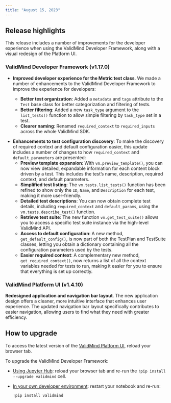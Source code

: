 ```yaml
---
title: "August 15, 2023"
---
```


## Release highlights

This release includes a number of improvements for the developer experience when using the ValidMind Developer Framework, along with a visual redesign of the Platform UI.

### ValidMind Developer Framework (v1.17.0)

<!--- NR commented out the AGPL-3 license update, as these repositories are still set to private
- **Updated LICENSE to AGPL-3**. We added the GNU Affero General Public License version 3 to some of our GitHub repositories. 
--->

<!---John6797/sc 1980/metric test class dx improvements by @johnwalz97 in [#220](https://github.com/validmind/validmind-python/pull/220)--->
- **Improved developer experience for the Metric test class**. We made a number of enhancements to the ValidMind Developer Framework to improve the experience for developers:

   * **Better test organization**: Added a `metadata` and `tags` attribute to the `Test` base class for better categorization and filtering of tests.
   * **Better filtering**: Added a new `task_type` argument to the `list_tests()` function to allow simple filtering by `task_type` set in a test.
   * **Clearer naming**: Renamed `required_context` to `required_inputs` across the whole ValidMind SDK.

<!---feat: [sc-1862] User should have a way to discover required context and default config when running tests by @johnwalz97 in [#204](https://github.com/validmind/validmind-python/pull/204)--->
- **Enhancements to test configuration discovery**: To make the discovery of required context and default configuration easier, this update includes a number of changes to how `required_context` and `default_parameters` are presented:
   * **Preview template expansion**: With `vm.preview_template()`, you can now view detailed, expandable information for each content block driven by a test. This includes the test's name, description, required context, and default parameters.
   * **Simplified test listing**: The `vm.tests.list_tests()` function has been refined to show only the `ID`, `Name`, and `Description` for each test, making it more user-friendly.
   * **Detailed test descriptions**: You can now obtain complete test details, including `required_context` and `default_params`, using the `vm.tests.describe_test()` function.
   * **Retrieve test suite**: The new function `vm.get_test_suite()` allows you to access a specific test suite instance via the high-level ValidMind API.
   * **Access to default configuration**: A new method, `get_default_config()`, is now part of both the TestPlan and TestSuite classes, letting you obtain a dictionary containing all the configuration parameters used by the tests.
   * **Easier required context**: A complementary new method, `get_required_context()`, now returns a list of all the context variables needed for tests to run, making it easier for you to ensure that everything is set up correctly.

### ValidMind Platform UI (v1.4.10)

<!---Release 1.4.7 by @cachafla in [#444](https://github.com/validmind/frontend/pull/444)--->
**Redesigned application and navigation bar layout**. The new application design offers a cleaner, more intuitive interface that enhances user experience. The updated navigation bar layout specifically contributes to easier navigation, allowing users to find what they need with greater efficiency.

## How to upgrade

To access the latest version of the [ValidMind Platform UI](http://app.prod.validmind.ai/), reload your browser tab.

To upgrade the ValidMind Developer Framework:

- [Using Jupyter Hub](../../guide/quickstart-try-developer-framework-with-jupyterhub.qmd): reload your browser tab and re-run the `!pip install --upgrade validmind` cell.

- [In your own developer environment](../../guide/install-and-initialize-developer-framework.qmd): restart your notebook and re-run:
    
    ```python
    !pip install validmind
    ```